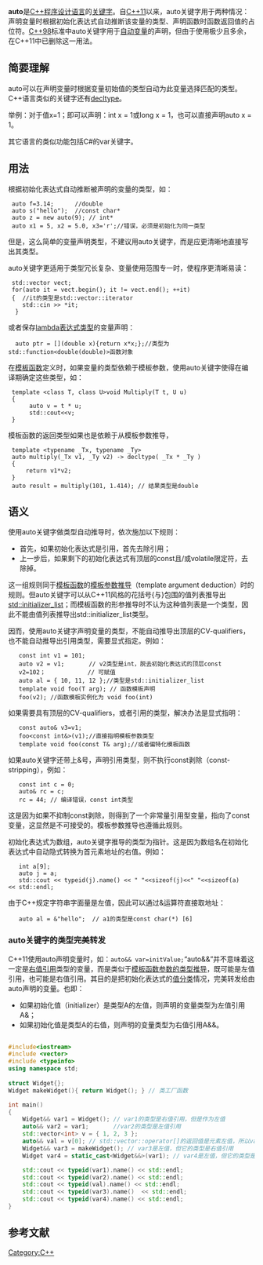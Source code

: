{{NoteTA|G1=IT}}
{{lowercase|title=auto (C++)}}
'''auto'''是[[C++程序设计语言|C++程序设计语言]]的[[保留字|关键字]]。自[[C++11|C++11]]以来，auto关键字用于两种情况：声明变量时根据初始化表达式自动推断该变量的类型、声明函数时函数返回值的占位符。[[C++98|C++98]]标准中auto关键字用于[[自动变量|自动变量]]的声明，但由于使用极少且多余，在C++11中已删除这一用法。

==简要理解==
auto可以在声明变量时根据变量初始值的类型自动为此变量选择匹配的类型。C++语言类似的关键字还有[[decltype|decltype]]。

举例：对于值x=1；即可以声明：int x = 1或long x = 1，也可以直接声明auto x = 1。

其它语言的类似功能包括C#的var关键字。
==用法==
根据初始化表达式自动推断被声明的变量的类型，如：
  auto f=3.14;      //double
  auto s("hello");  //const char*
  auto z = new auto(9); // int*
  auto x1 = 5, x2 = 5.0, x3='r';//错误，必须是初始化为同一类型
但是，这么简单的变量声明类型，不建议用auto关键字，而是应更清晰地直接写出其类型。

auto关键字更适用于类型冗长复杂、变量使用范围专一时，使程序更清晰易读：
  std::vector<int> vect; 
  for(auto it = vect.begin(); it != vect.end(); ++it)
  {  //it的类型是std::vector<int>::iterator
     std::cin >> *it;
   }
或者保存[[匿名函数#C.2B.2B|lambda表达式类型]]的变量声明：
   auto ptr = [](double x){return x*x;};//类型为std::function<double(double)>函数对象

在[[模板_(C++)|模板函数]]定义时，如果变量的类型依赖于模板参数，使用auto关键字使得在编译期确定这些类型，如：
  template <class T, class U>void Multiply(T t, U u)
  {
       auto v = t * u;
       std::cout<<v;
  }

模板函数的返回类型如果也是依赖于从模板参数推导，
  template <typename _Tx, typename _Ty>
  auto multiply(_Tx v1, _Ty v2) -> decltype( _Tx * _Ty )
  {
      return v1*v2;
  }
  auto result = multiply(101, 1.414); // 结果类型是double
==语义==
使用auto关键字做类型自动推导时，依次施加以下规则：{{refTag|name="Becker"|1=[http://thbecker.net/articles/auto_and_decltype/section_02.html C++ auto and decltype Explained, by Thomas Becker]}}
*  首先，如果初始化表达式是引用，首先去除引用；
*  上一步后，如果剩下的初始化表达式有顶层的const且/或volatile限定符，去除掉。 
这一组规则同于[[模板_(C++)|模板函数]]的[[模板参数推导|模板参数推导]]（template argument deduction）时的规则。但auto关键字可以从C++11风格的花括号{与}包围的值列表推导出[[b:C++/Initializer_list|std::initializer_list]]；而模板函数的形参推导时不认为这种值列表是一个类型，因此不能由值列表推导出std::initializer_list类型。

因而，使用auto关键字声明变量的类型，不能自动推导出顶层的CV-qualifiers，也不能自动推导出引用类型，需要显式指定。例如：
    const int v1 = 101;
    auto v2 = v1;       // v2类型是int，脱去初始化表达式的顶层const
    v2=102；            // 可赋值
    auto al = { 10, 11, 12 };//类型是std::initializer_list<int>
    template<class T> void foo(T arg); // 函数模板声明
    foo(v2); //函数模板实例化为 void foo<int>(int)
如果需要具有顶层的CV-qualifiers，或者引用的类型，解决办法是显式指明：
    const auto& v3=v1;
    foo<const int&>(v1);//直接指明模板参数类型
    template<class T> void foo(const T& arg);//或者偏特化模板函数

如果auto关键字还带上&号，声明引用类型，则不执行const剥除（const-stripping），例如：
    const int c = 0;
    auto& rc = c;
    rc = 44; // 编译错误，const int类型
这是因为如果不抑制const剥除，则得到了一个非常量引用型变量，指向了const变量，这显然是不可接受的。模板参数推导也遵循此规则。

初始化表达式为数组，auto关键字推导的类型为指针。这是因为数组名在初始化表达式中自动隐式转换为首元素地址的右值。例如：
    int a[9];
    auto j = a;
    std::cout << typeid(j).name() << " "<<sizeof(j)<<" "<<sizeof(a)<< std::endl;

由于C++规定字符串字面量是左值，因此可以通过&运算符直接取地址：
    auto al = &"hello";  // a1的类型是const char(*) [6]  

===auto关键字的类型完美转发===
C++11使用auto声明变量时，如：<code>auto&& var=initValue;</code>“auto&&”并不意味着这一定是[[右值引用|右值引用]]类型的变量，而是类似于[[模板参数推导|模板函数参数的类型推导]]，既可能是左值引用，也可能是右值引用。其目的是把初始化表达式的[[值_(计算机科学)|值分类]]情况，完美转发给由auto声明的变量。也即：
*如果初始化值（initializer）是类型A的左值，则声明的变量类型为左值引用A&；
*如果初始化值是类型A的右值，则声明的变量类型为右值引用A&&。
<syntaxhighlight lang="cpp">
 
#include<iostream>  
#include <vector>
#include <typeinfo>
using namespace std;
 
struct Widget{};
Widget makeWidget(){ return Widget(); } // 类工厂函数

int main()
{
	Widget&& var1 = Widget(); // var1的类型是右值引用，但是作为左值
	auto&& var2 = var1;       //var2的类型是左值引用
	std::vector<int> v = { 1, 2, 3 };
	auto&& val = v[0]; // std::vector::operator[]的返回值是元素左值，所以val的类型是左值引用
	Widget&& var3 = makeWidget(); // var3是左值，但它的类型是右值引用 
	Widget var4 = static_cast<Widget&&>(var1); // var4是左值，但它的类型是右值引用

	std::cout << typeid(var1).name() << std::endl;
	std::cout << typeid(var2).name() << std::endl;
	std::cout << typeid(val).name() << std::endl;
	std::cout << typeid(var3).name()  << std::endl;
	std::cout << typeid(var4).name() << std::endl;
}
</syntaxhighlight>

==参考文献==
{{ReflistH}}
{{RefFoot}}
{{ReflistF}}
[[Category:C++|Category:C++]]